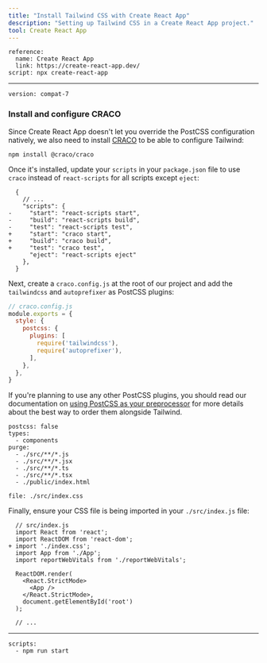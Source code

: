 ```yaml
---
title: "Install Tailwind CSS with Create React App"
description: "Setting up Tailwind CSS in a Create React App project."
tool: Create React App
---
```


```preval installation
reference:
  name: Create React App 
  link: https://create-react-app.dev/ 
script: npx create-react-app
```

---

```preval setup
version: compat-7
```

### Install and configure CRACO

Since Create React App doesn't let you override the PostCSS configuration natively, we also need to install [CRACO](https://github.com/gsoft-inc/craco) to be able to configure Tailwind:

```shell
npm install @craco/craco
```

Once it's installed, update your `scripts` in your `package.json` file to use `craco` instead of `react-scripts` for all scripts except `eject`:

```diff-json
  {
    // ...
    "scripts": {
-     "start": "react-scripts start",
-     "build": "react-scripts build",
-     "test": "react-scripts test",
+     "start": "craco start",
+     "build": "craco build",
+     "test": "craco test",
      "eject": "react-scripts eject"
    },
  }
```

Next, create a `craco.config.js` at the root of our project and add the `tailwindcss` and `autoprefixer` as PostCSS plugins:

```js
// craco.config.js
module.exports = {
  style: {
    postcss: {
      plugins: [
        require('tailwindcss'),
        require('autoprefixer'),
      ],
    },
  },
}
```

If you're planning to use any other PostCSS plugins, you should read our documentation on [using PostCSS as your preprocessor](/docs/using-with-preprocessors) for more details about the best way to order them alongside Tailwind.

```preval configuration
postcss: false
types:
  - components
purge: 
  - ./src/**/*.js
  - ./src/**/*.jsx
  - ./src/**/*.ts
  - ./src/**/*.tsx
  - ./public/index.html
```

```preval include
file: ./src/index.css
```

Finally, ensure your CSS file is being imported in your `./src/index.js` file:

```diff-js
  // src/index.js
  import React from 'react';
  import ReactDOM from 'react-dom';
+ import './index.css';
  import App from './App';
  import reportWebVitals from './reportWebVitals';

  ReactDOM.render(
    <React.StrictMode>
      <App />
    </React.StrictMode>,
    document.getElementById('root')
  );

  // ...
```

---

```preval finish
scripts:
  - npm run start
```

